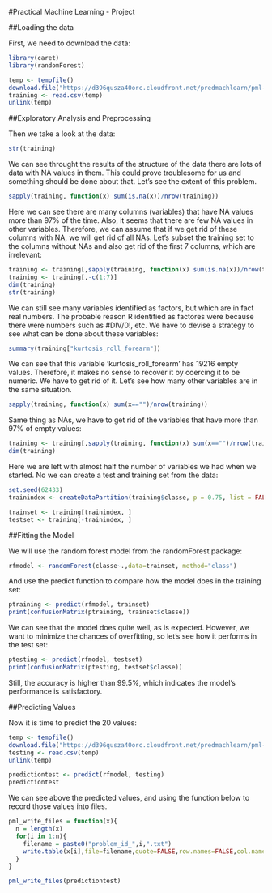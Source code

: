 #Practical Machine Learning - Project

##Loading the data

First, we need to download the data:

```r
library(caret)
library(randomForest)

temp <- tempfile()
download.file("https://d396qusza40orc.cloudfront.net/predmachlearn/pml-training.csv",temp)
training <- read.csv(temp)
unlink(temp)
```

##Exploratory Analysis and Preprocessing

Then we take a look at the data:

```r
str(training)
```

We can see throught the results of the structure of the data there are lots of data with NA values in them. This could prove troublesome for us and something should be done about that. Let's see the extent of this problem.

```r
sapply(training, function(x) sum(is.na(x))/nrow(training))
```

Here we can see there are many columns (variables) that have NA values more than 97% of the time. Also, it seems that there are few NA values in other variables. Therefore, we can assume that if we get rid of these columns with NA, we will get rid of all 
NAs. Let's subset the training set to the columns without NAs and also get rid of the first 7 columns, which are irrelevant:

```r
training <- training[,sapply(training, function(x) sum(is.na(x))/nrow(training))==0]
training <- training[,-c(1:7)]
dim(training)
str(training)
```

We can still see many variables identified as factors, but which are in fact real numbers. The probable reason R identified as factores were because there were numbers such as #DIV/0!, etc. We have to devise a strategy to see what can be done about these variables:

```r
summary(training["kurtosis_roll_forearm"])
```

We can see that this variable 'kurtosis_roll_forearm' has 19216 empty values. Therefore, it makes no sense to recover it by coercing it to be numeric. We have to get rid of it. Let's see how many other variables are in the same situation.

```r
sapply(training, function(x) sum(x=="")/nrow(training))
```

Same thing as NAs, we have to get rid of the variables that have more than 97% of empty values:

```r
training <- training[,sapply(training, function(x) sum(x=="")/nrow(training))==0]
dim(training)
```

Here we are left with almost half the number of variables we had when we started. No we can create a test and training set from the data:

```r
set.seed(62433)
trainindex <- createDataPartition(training$classe, p = 0.75, list = FALSE)

trainset <- training[trainindex, ]
testset <- training[-trainindex, ]
```

##Fitting the Model

We will use the random forest model from the randomForest package:

```r
rfmodel <- randomForest(classe~.,data=trainset, method="class")
```

And use the predict function to compare how the model does in the training set:

```r
ptraining <- predict(rfmodel, trainset)
print(confusionMatrix(ptraining, trainset$classe))
```

We can see that the model does quite well, as is expected. However, we want to minimize the chances of overfitting, so let's see how it performs in the test set:

```r
ptesting <- predict(rfmodel, testset)
print(confusionMatrix(ptesting, testset$classe))
```

Still, the accuracy is higher than 99.5%, which indicates the model's performance is satisfactory.

##Predicting Values

Now it is time to predict the 20 values:

```r
temp <- tempfile()
download.file("https://d396qusza40orc.cloudfront.net/predmachlearn/pml-testing.csv",temp)
testing <- read.csv(temp)
unlink(temp)

predictiontest <- predict(rfmodel, testing)
predictiontest
```

We can see above the predicted values, and using the function below to record those values into files.

```r
pml_write_files = function(x){
  n = length(x)
  for(i in 1:n){
    filename = paste0("problem_id_",i,".txt")
    write.table(x[i],file=filename,quote=FALSE,row.names=FALSE,col.names=FALSE)
  }
}

pml_write_files(predictiontest)
```